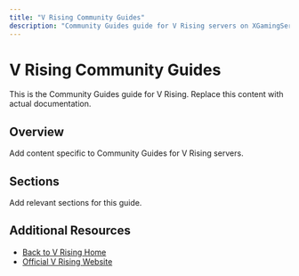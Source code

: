 ```yaml
---
title: "V Rising Community Guides"
description: "Community Guides guide for V Rising servers on XGamingServer"
---
```


# V Rising Community Guides

This is the Community Guides guide for V Rising. Replace this content with actual documentation.

## Overview

Add content specific to Community Guides for V Rising servers.

## Sections

Add relevant sections for this guide.

## Additional Resources

- [Back to V Rising Home](./index)
- [Official V Rising Website](https://example.com)
